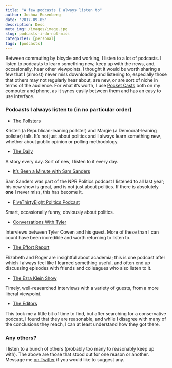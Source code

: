 ```yaml
---
title: "A few podcasts I always listen to"
author: Joshua Rosenberg
date: '2017-09-05'
description: Desc
meta_img: /images/image.jpg
slug: podcasts-i-do-not-miss
categories: [personal]
tags: [podcasts]
---
```


Between commuting by bicycle and working, I listen to a lot of podcasts. I listen to podcasts to learn something new, keep up with the news, and, occasionally, hear other viewpoints. I thought it would be worth sharing a few that I (almost) never miss downloading and listening to, especially those that others may not regularly hear about, are new, or are sort of niche in terms of the audience. For what it's worth, I use [Pocket Casts](https://www.shiftyjelly.com/pocketcasts) both on my computer and phone, as it syncs easily between them and has an easy to use interface. 

### Podcasts I always listen to (in no particular order)

- [The Pollsters](https://www.google.com/search?q=the+pollsters&oq=the+pollsters&aqs=chrome..69i57j69i64.1703j0j7&sourceid=chrome&ie=UTF-8)

Kristen (a Republican-leaning pollster) and Margie (a Democrat-leaning pollster) talk. It's not just about politics and I always learn something new, whether about public opinion or polling methodology. 

- [The Daily](https://www.nytimes.com/podcasts/the-daily?mcubz=3&_r=0)

A story every day. Sort of new, I listen to it every day.

- [It's Been a Minute with Sam Sanders](http://www.npr.org/podcasts/510317/its-been-a-minute-with-sam-sanders)

Sam Sanders was part of the NPR Politics podcast I listened to all last year; his new show is great, and is not just about politics. If there is absolutely **one** I never miss, this has become it. 

- [FiveThirtyEight Politics Podcast](https://fivethirtyeight.com/tag/politics-podcast/)

Smart, occasionally funny, obviously about politics. 

- [Conversations With Tyler](https://medium.com/conversations-with-tyler)

Interviews between Tyler Cowen and his guest. More of these than I can count have been incredible and worth returning to listen to.

- [The Effort Report](http://effortreport.libsyn.com/)

Elizabeth and Roger are insightful about academia; this is one podcast after which I always feel like I learned something useful, and often end up discussing episodes with friends and colleagues who also listen to it.

- [The Ezra Klein Show](https://www.vox.com/ezra-klein-show-podcast)

Timely, well-researched interviews with a variety of guests, from a more liberal viewpoint.

- [The Editors](https://www.nationalreview.com/media/editors)

This took me a little bit of time to find, but after searching for a conservative podcast, I found that they are reasonable, and while I disagree with many of the conclusions they reach, I can at least understand how they got there.

### Any others?

I listen to a bunch of others (probably too many to reasonably keep up with). The above are those that stood out for one reason or another. Message me [on Twitter](https://twitter.com/jrosenberg6432) if you would like to suggest any.